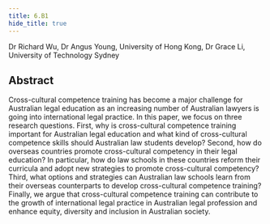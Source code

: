 ```yaml
---
title: 6.B1
hide_title: true
---
```


<AbstractHeader sKey='id6_B1'>
Dr Richard Wu, Dr Angus Young, University of Hong Kong, Dr Grace Li, University of Technology Sydney
</AbstractHeader>

## Abstract
Cross-cultural competence training has become a major challenge for Australian legal education as an increasing number of Australian lawyers is going into international legal practice. In this paper, we focus on three research questions. First, why is cross-cultural competence training important for Australian legal education and what kind of cross-cultural competence skills should Australian law students develop? Second, how do overseas countries promote cross-cultural competency in their legal education? In particular, how do law schools in these countries reform their curricula and adopt new strategies to promote cross-cultural competency? Third, what options and strategies can Australian law schools learn from their overseas counterparts to develop cross-cultural competence training? Finally, we argue that cross-cultural competence training can contribute to the growth of international legal practice in Australian legal profession and enhance equity, diversity and inclusion in Australian society.
